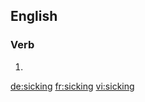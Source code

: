 ==English==

===Verb===
{{head|en}}

# {{present participle of|sick|lang=en}}

[[de:sicking]]
[[fr:sicking]]
[[vi:sicking]]